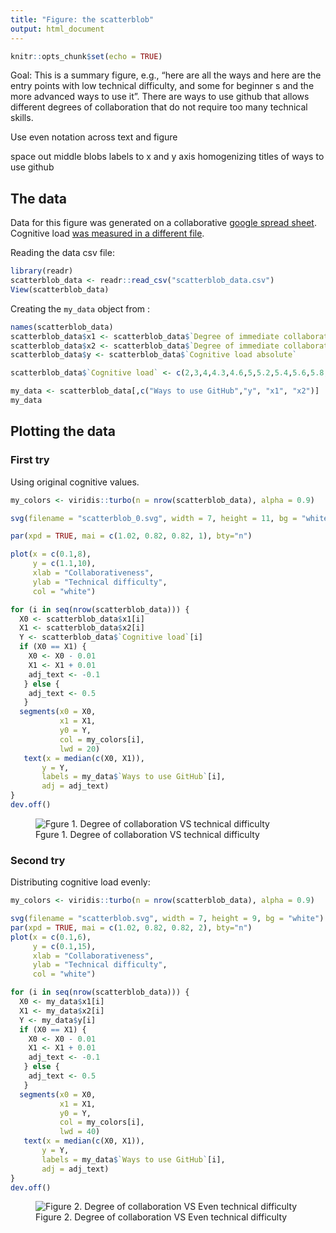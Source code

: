 ```yaml
---
title: "Figure: the scatterblob"
output: html_document
---
```


```r
knitr::opts_chunk$set(echo = TRUE)
```

Goal: This is a summary figure, e.g., "here are all the ways and here are the entry points with low technical difficulty, and some  for beginner s and the more advanced ways to use it".
There are ways to use github that allows different degrees of collaboration that do not require too many technical skills.

Use even notation across text and figure

space out middle blobs
labels to x and y axis
homogenizing titles of ways to use github

## The data

Data for this figure was generated on a collaborative [google spread sheet](https://docs.google.com/spreadsheets/d/1Ls0DofQWSZQsqtP4OLFj326sGfWsklrI2tA1GNUTR6g/edit#gid=0). Cognitive load [was measured in a different file](https://docs.google.com/spreadsheets/d/1OLBR3M0uV3PMSazWUYHgPeX28wllAgS4PIlJXaNu-2o/edit#gid=0). 

Reading the data csv file:

```r
library(readr)
scatterblob_data <- readr::read_csv("scatterblob_data.csv")
View(scatterblob_data)
```

Creating the `my_data` object from :

```r
names(scatterblob_data)
scatterblob_data$x1 <- scatterblob_data$`Degree of immediate collaborativeness X1`
scatterblob_data$x2 <- scatterblob_data$`Degree of immediate collaborativeness X2`
scatterblob_data$y <- scatterblob_data$`Cognitive load absolute`

scatterblob_data$`Cognitive load` <- c(2,3,4,4.3,4.6,5,5.2,5.4,5.6,5.8,6,6.5,9,9.5)

my_data <- scatterblob_data[,c("Ways to use GitHub","y", "x1", "x2")]
my_data
```


## Plotting the data

### First try

Using original cognitive values.

```r
my_colors <- viridis::turbo(n = nrow(scatterblob_data), alpha = 0.9)

svg(filename = "scatterblob_0.svg", width = 7, height = 11, bg = "white")

par(xpd = TRUE, mai = c(1.02, 0.82, 0.82, 1), bty="n")

plot(x = c(0.1,8), 
     y = c(1.1,10), 
     xlab = "Collaborativeness",
     ylab = "Technical difficulty",
     col = "white")

for (i in seq(nrow(scatterblob_data))) {
  X0 <- scatterblob_data$x1[i]
  X1 <- scatterblob_data$x2[i]
  Y <- scatterblob_data$`Cognitive load`[i]
  if (X0 == X1) {
    X0 <- X0 - 0.01
    X1 <- X1 + 0.01
    adj_text <- -0.1
   } else {
    adj_text <- 0.5
   }
  segments(x0 = X0,
           x1 = X1,
           y0 = Y,
           col = my_colors[i],
           lwd = 20)
   text(x = median(c(X0, X1)), 
       y = Y, 
       labels = my_data$`Ways to use GitHub`[i],
       adj = adj_text)
}
dev.off()
```
![Fgure 1. Degree of collaboration VS technical difficulty](scatterblob_0.svg)


### Second try

Distributing cognitive load evenly:

```r
my_colors <- viridis::turbo(n = nrow(scatterblob_data), alpha = 0.9)

svg(filename = "scatterblob.svg", width = 7, height = 9, bg = "white")
par(xpd = TRUE, mai = c(1.02, 0.82, 0.82, 2), bty="n")
plot(x = c(0.1,6), 
     y = c(0.1,15), 
     xlab = "Collaborativeness",
     ylab = "Technical difficulty",
     col = "white")

for (i in seq(nrow(scatterblob_data))) {
  X0 <- my_data$x1[i]
  X1 <- my_data$x2[i]
  Y <- my_data$y[i]
  if (X0 == X1) {
    X0 <- X0 - 0.01
    X1 <- X1 + 0.01
    adj_text <- -0.1
   } else {
    adj_text <- 0.5
   }
  segments(x0 = X0,
           x1 = X1,
           y0 = Y,
           col = my_colors[i],
           lwd = 40)
   text(x = median(c(X0, X1)), 
       y = Y, 
       labels = my_data$`Ways to use GitHub`[i],
       adj = adj_text)
}
dev.off()
```




![Figure 2. Degree of collaboration VS Even technical difficulty](scatterblob.svg)

